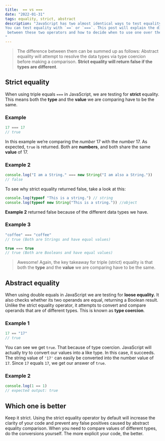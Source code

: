 ```yaml
---
title:  == vs ===
date: "2022-01-31"
tags: equality, strict, abstract
description: "JavaScript has two almost identical ways to test equality. 
You can test equality with `==` or `===`. This post will explain the difference
 between these two operators and how to decide when to use one over the other.
"
---
```


> The difference between them can be summed up as follows: Abstract equality will attempt
> to resolve the data types via type coercion before making a comparison. **Strict equality
> will return false if the types are different**.

## Strict equality

When using triple equals `===` in JavaScript, we are testing for **strict** equality. This means both the **type** and the **value** we are comparing have to be the same.

### Example

```js
17 === 17
// true
```

In this example we’re comparing the _number_ 17 with the _number_ 17. As expected, `true` is returned. Both are **numbers**, and both share the same **value** of 17.

### Example 2

```js
console.log("I am a String." === new String("I am also a String."))
// false
```

To see why strict equality returned false, take a look at this:

```js
console.log(typeof "This is a string.") // string
console.log(typeof new String("This is a string.")) //object
```

**Example 2** returned false because of the different data types we have.

### Example 3

```js
"coffee" === "coffee"
// true (Both are Strings and have equal values)

true === true
// true (Both are Booleans and have equal values)
```

> Awesome! Again, the key takeaway for triple (strict) equality is that both the **type** and the **value** we are comparing have to be the same.

## Abstract equality

When using double equals in JavaScript we are testing for **loose equality.** It also checks whether its two operands are equal, returning a Boolean result. Unlike the strict equality operator, it attempts to convert and compare operands that are of different types. This is known as **type coercion**.

### Example 1

```js
17 == "17"
// true
```

You can see we get `true`. That because of type coercion. JavaScript will actually try to convert our values into a like type. In this case, it succeeds. The string value of `'17'` can easily be converted into the number value of `17`. Since `17` equals `17`, we get our answer of `true`.

### Example 2

```js
console.log(1 == 1)
// expected output: true
```

## Which one is better

Keep it strict. Using the strict equality operator by default will increase the clarity of your code and prevent any false positives caused by abstract equality comparison. When you need to compare values of different types, do the conversions yourself. The more explicit your code, the better.
